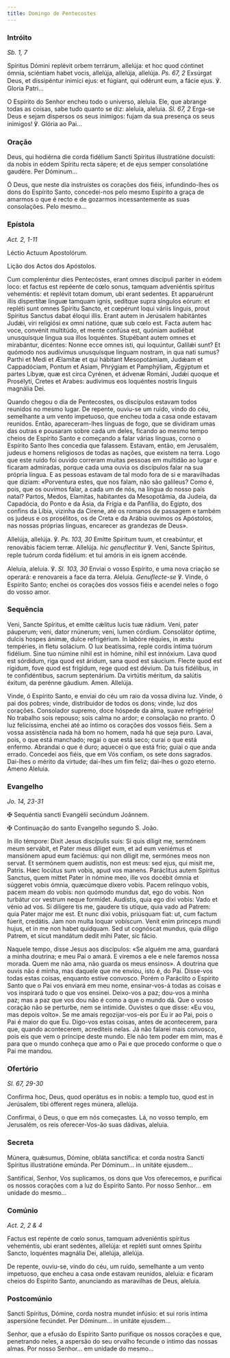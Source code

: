 ```yaml
---
title: Domingo de Pentecostes
---
```


### Intróito

<em>Sb. 1, 7</em>

<div class="side-by-side not-content">

Spíritus Dómini replévit orbem terrárum, allelúja: et hoc quod cóntinet ómnia, sciéntiam habet vocis, allelúja, allelúja, allelúja. <em>Ps. 67, 2</em> Exsúrgat Deus, et dissipéntur inimíci ejus: et fúgiant, qui odérunt eum, a fácie ejus. ℣. Gloria Patri...

O Espírito do Senhor encheu todo o universo, aleluia. Ele, que abrange todas as coisas, sabe tudo quanto se diz: aleluia, aleluia. <em>Sl. 67, 2</em> Erga-se Deus e sejam dispersos os seus inimigos: fujam da sua presença os seus inimigos! ℣. Glória ao Pai...

</div>

### Oração

<div class="side-by-side not-content">

Deus, qui hodiérna die corda fidélium Sancti Spíritus illustratióne docuísti: da nobis in eódem Spíritu recta sápere; et de ejus semper consolatióne gaudére. Per Dóminum...

Ó Deus, que neste dia instruístes os corações dos fiéis, infundindo-lhes os dons do Espírito Santo, concedei-nos pelo mesmo Espírito a graça de amarmos o que é recto e de gozarmos incessantemente as suas consolações. Pelo mesmo...

</div>

### Epístola

<em>Act. 2, 1-11</em>

<div class="side-by-side not-content">

Léctio Actuum Apostolórum.

Lição dos Actos dos Apóstolos.

Cum compleréntur dies Pentecóstes, erant omnes discípuli pariter in eódem loco: et factus est repéente de cœlo sonus, tamquam adveniéntis spíritus veheméntis: et replévit totam domum, ubi erant sedentes. Et apparuérunt illis dispertítæ linguæ tamquam ignis, sedítque supra síngulos eórum: et repléti sunt omnes Spíritu Sancto, et cœpérunt loqui váriis linguis, prout Spíritus Sanctus dabat éloqui illis. Erant autem in Jerúsalem habitántes Judǽi, viri religiósi ex omni natióne, quæ sub cœlo est. Facta autem hac voce, convénit multitúdo, et mente confúsa est, quóniam audiébat unusquísque lingua sua illos loquéntes. Stupébant autem omnes et mirabántur, dicéntes: Nonne ecce omnes isti, qui loquúntur, Galilǽi sunt? Et quómodo nos audívimus unusquísque linguam nostram, in qua nati sumus? Parthi et Medi et Ælamítæ et qui hábitant Mesopotámiam, Judǽam et Cappadóciam, Pontum et Asiam, Phrýgiam et Pamphýliam, Ægýptum et partes Líbyæ, quæ est circa Cyrénen, et ádvenæ Románi, Judǽi quoque et Prosélyti, Cretes et Arabes: audívimus eos loquéntes nostris linguis magnália Dei.

Quando chegou o dia de Pentecostes, os discípulos estavam todos reunidos no mesmo lugar. De repente, ouviu-se um ruído, vindo do céu, semelhante a um vento impetuoso, que encheu toda a casa onde estavam reunidos. Então, apareceram-lhes línguas de fogo, que se dividiram umas das outras e pousaram sobre cada um deles, ficando ao mesmo tempo cheios de Espírito Santo e começando a falar várias línguas, corno o Espírito Santo lhes concedia que falassem. Estavam, então, em Jerusalém, judeus e homens religiosos de todas as nações, que existem na terra. Logo que este ruído foi ouvido correram muitas pessoas em multidão ao lugar e ficaram admiradas, porque cada uma ouvia os discípulos falar na sua própria língua. E as pessoas estavam de tal modo fora de si e maravilhadas que diziam: «Porventura estes, que nos falam, não são galileus? Como é, pois, que os ouvimos falar, a cada um de nós, na língua do nosso país natal? Partos, Medos, Elamitas, habitantes da Mesopotâmia, da Judeia, da Capadócia, do Ponto e da Ásia, da Frígia e da Panfília, do Egipto, dos confins da Líbia, vizinha da Cirene, até os romanos de passagem e também os judeus e os prosélitos, os de Creta e da Arábia ouvimos os Apóstolos, nas nossas próprias línguas, encarecer as grandezas de Deus».

</div>

<div class="side-by-side not-content">

Allelúja, allelúja. ℣. <em>Ps. 103, 30</em> Emítte Spíritum tuum, et creabúntur, et renovábis fáciem terræ. Allelúja. <em>hic genuflectitur</em> ℣. Veni, Sancte Spíritus, reple tuórum corda fidélium: et tui amóris in eis ignem accénde.

Aleluia, aleluia. ℣. <em>Sl. 103, 30</em> Enviai o vosso Espírito, e uma nova criação se operará: e renovareis a face da terra. Aleluia. <em>Genuflecte-se</em> ℣. Vinde, ó Espírito Santo; enchei os corações dos vossos fiéis e acendei neles o fogo do vosso amor.

</div>

### Sequência

<div class="side-by-side not-content">

Veni, Sancte Spíritus, et emítte cǽlitus lucis tuæ rádium. Veni, pater páuperum; veni, dator rnúnerum; veni, lumen córdium. Consolátor óptime, dulcis hospes ánimæ, dulce refrigérium. In labóre réquies, in æstu tempéries, in fletu solácium. O lux beatíssima, reple cordis íntima tuórum fidélium. Sine tuo númine nihil est in hómine, nihil est innóxium. Lava quod est sórdidum, riga quod est áridum, sana quod est sáucium. Flecte quod est rígidum, fove quod est frígidum, rege quod est dévium. Da tuis fidélibus, in te confidéntibus, sacrum septenárium. Da virtútis méritum, da salútis éxitum, da perénne gáudium. Amen. Allelúja.

Vinde, ó Espírito Santo, e enviai do céu um raio da vossa divina luz. Vinde, ó pai dos pobres; vinde, distribuidor de todos os dons; vinde, luz dos corações. Consolador supremo, doce hóspede da alma, suave refrigério! No trabalho sois repouso; sois calma no ardor; e consolação no pranto. Ó luz felicíssima, enchei até ao íntimo os corações dos vossos fiéis. Sem a vossa assistência nada há bom no homem, nada há que seja puro. Lavai, pois, o que está manchado; regai o que está seco; curai o que está enfermo. Abrandai o que é duro; aquecei o que está frio; guiai o que anda errado. Concedei aos fiéis, que em Vós confiam, os sete dons sagrados. Dai-lhes o mérito da virtude; dai-lhes um fim feliz; dai-lhes o gozo eterno. Ameno Aleluia.

</div>

### Evangelho

<em>Jo. 14, 23-31</em>

<div class="side-by-side not-content">

<span class="cross text-red-500">✠</span> Sequéntia sancti Evangélii secúndum Joánnem.

<span class="cross text-red-500">✠</span> Continuação do santo Evangelho segundo
S. João.

In illo témpore: Dixit Jesus discípulis suis: Si quis díligit me, sermónem meum servábit, et Pater meus díliget eum, et ad eum veniémus et mansiónem apud eum faciémus: qui non díligit me, sermónes meos non servat. Et sermónem quem audístis, non est meus: sed ejus, qui misit me, Patris. Hæc locútus sum vobis, apud vos manens. Paráclitus autem Spíritus Sanctus, quem mittet Pater in nómine meo, ille vos docébit ómnia et súggeret vobis ómnia, quæcúmque díxero vobis. Pacem relínquo vobis, pacem meam do vobis: non quómodo mundus dat, ego do vobis. Non turbátur cor vestrum neque formídet. Audístis, quia ego dixi vobis: Vado et vénio ad vos. Si diligere tis me, gaudere tis utique, quia vado ad Patrem: quia Pater major me est. Et nunc dixi vobis, priúsquam fiat: ut, cum factum fúerit, credátis. Jam non multa loquar vobíscum. Venit enim princeps mundi hujus, et in me non habet quidquam. Sed ut cognóscat mundus, quia díligo Patrem, et sicut mandátum dedit mihi Pater, sic fácio.

Naquele tempo, disse Jesus aos discípulos: «Se alguém me ama, guardará a minha doutrina; e meu Pai o amará. E viremos a ele e nele faremos nossa morada. Quem me não ama, não guarda os meus ensinos». A doutrina que ouvis não é minha, mas daquele que me enviou, isto é, do Pai. Disse-vos todas estas coisas, enquanto estive convosco. Porém o Paráclito o Espírito Santo que o Pai vos enviará em meu nome, ensinar-vos-á todas as coisas e vos inspirará tudo o que vos ensinei. Deixo-vos a paz; dou-vos a minha paz; mas a paz que vos dou não é como a que o mundo dá. Que o vosso coração não se perturbe, nem se intimide. Ouvistes o que disse: «Eu vou, mas depois volto». Se me amais regozijar-vos-eis por Eu ir ao Pai, pois o Pai é maior do que Eu. Digo-vos estas coisas, antes de acontecerem, para que, quando acontecerem, acrediteis nelas. Já não falarei mais convosco, pois eis que vem o príncipe deste mundo. Ele não tem poder em mim, mas é para que o mundo conheça que amo o Pai e que procedo conforme o que o Pai me mandou.

</div>

### Ofertório

<em>Sl. 67, 29-30</em>

<div class="side-by-side not-content">

Confírma hoc, Deus, quod operátus es in nobis: a templo tuo, quod est in Jerúsalem, tibi ófferent reges múnera, allelúja.

Confirmai, ó Deus, o que em nós começastes. Lá, no vosso templo, em Jerusalém, os reis oferecer-Vos-ão suas dádivas, aleluia.

</div>

### Secreta

<div class="side-by-side not-content">

Múnera, quǽsumus, Dómine, obláta sanctífica: et corda nostra Sancti Spíritus illustratióne emúnda. Per Dóminum... in unitáte ejusdem...

Santificai, Senhor, Vos suplicamos, os dons que Vos oferecemos, e purificai os nossos corações com a luz do Espírito Santo. Por nosso Senhor... em unidade do mesmo...

</div>

### Comúnio

<em>Act. 2, 2 & 4</em>

<div class="side-by-side not-content">

Factus est repénte de cœlo sonus, tamquam adveniéntis spíritus veheméntis, ubi erant sedéntes, allelúja: et repléti sunt omnes Spíritu Sancto, loquéntes magnália Dei, allelúja, allelúja.

De repente, ouviu-se, vindo do céu, um ruído, semelhante a um vento impetuoso, que encheu a casa onde estavam reunidos, aleluia: e ficaram cheios do Espírito Santo, anunciando as maravilhas de Deus, aleluia.

</div>

### Postcomúnio

<div class="side-by-side not-content">

Sancti Spíritus, Dómine, corda nostra mundet infúsio: et sui roris íntima aspersióne fecúndet. Per Dóminum... in unitáte ejusdem...

Senhor, que a efusão do Espírito Santo purifique os nossos corações e que, penetrando neles, a aspersão do seu orvalho fecunde o íntimo das nossas almas. Por nosso Senhor... em unidade do mesmo...

</div>

